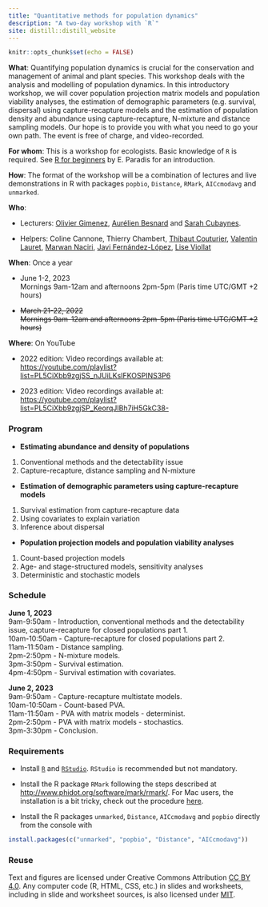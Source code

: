 ```yaml
---
title: "Quantitative methods for population dynamics"
description: "A two-day workshop with `R`"
site: distill::distill_website
---
```


```r
knitr::opts_chunk$set(echo = FALSE)
```

**What**: Quantifying population dynamics is crucial for the conservation and management of animal and plant species. This workshop deals with the analysis and modelling of population dynamics. In this introductory workshop, we will cover population projection matrix models and population viability analyses, the estimation of demographic parameters (e.g. survival, dispersal) using capture-recapture models and the estimation of population density and abundance using capture-recapture, N-mixture and distance sampling models. Our hope is to provide you with what you need to go your own path. The event is free of charge, and video-recorded. 

**For whom**: This is a workshop for ecologists. Basic knowledge of `R` is required. See [R for beginners](https://cran.r-project.org/doc/contrib/Paradis-rdebuts_en.pdf) by E. Paradis for an introduction.

**How**: The format of the workshop will be a combination of lectures and live demonstrations in R with packages `popbio`, `Distance`, `RMark`, `AICcmodavg` and `unmarked`.

**Who**:   

+ Lecturers: [Olivier Gimenez](https://twitter.com/oaggimenez), [Aurélien Besnard](https://twitter.com/abesnardEPHE) and [Sarah Cubaynes](https://twitter.com/sarahcubaynes).  

+ Helpers: Coline Cannone, Thierry Chambert, [Thibaut Couturier](https://twitter.com/ThibautCouturie), [Valentin Lauret](https://twitter.com/ValentinLauret), [Marwan Naciri](https://twitter.com/MarwanNaciri2), [Javi Fernández-López](https://twitter.com/javi_ferlop), [Lise Viollat](https://twitter.com/LiseViollat)

**When**: Once a year

+ June 1-2, 2023 <br> Mornings 9am-12am and afternoons 2pm-5pm (Paris time UTC/GMT +2 hours)

+ ~~March 21-22, 2022 <br> Mornings 9am-12am and afternoons 2pm-5pm (Paris time UTC/GMT +2 hours)~~


**Where**: On YouTube     

+ 2022 edition: Video recordings available at: <https://youtube.com/playlist?list=PL5CiXbb9zgjSS_nJUiLKsIFKOSPINS3P6>

+ 2023 edition: Video recordings available at: <https://youtube.com/playlist?list=PL5CiXbb9zgjSP_KeorqJIBh7iH5GkC38->

### Program 

+ **Estimating abundance and density of populations**
1. Conventional methods and the detectability issue
2. Capture-recapture, distance sampling and N-mixture

+ **Estimation of demographic parameters using capture-recapture models**
1. Survival estimation from capture-recapture data
3. Using covariates to explain variation
4. Inference about dispersal

+ **Population projection models and population viability analyses**
1. Count-based projection models
2. Age- and stage-structured models, sensitivity analyses
3. Deterministic and stochastic models

### Schedule

**June 1, 2023**         
9am-9:50am - Introduction, conventional methods and the detectability issue, capture-recapture for closed populations part 1.      
10am-10:50am - Capture-recapture for closed populations part 2.     
11am-11:50am - Distance sampling.     
2pm-2:50pm - N-mixture models.     
3pm-3:50pm - Survival estimation.     
4pm-4:50pm - Survival estimation with covariates.     

**June 2, 2023**            
9am-9:50am - Capture-recapture multistate models.     
10am-10:50am - Count-based PVA.     
11am-11:50am - PVA with matrix models - determinist.     
2pm-2:50pm - PVA with matrix models - stochastics.     
3pm-3:30pm - Conclusion.     


### Requirements

+ Install [`R`](https://cloud.r-project.org/) and [`RStudio`](https://rstudio.com/products/rstudio/download/#download). `RStudio` is recommended but not mandatory. 

+ Install the R package `RMark` following the steps described at <http://www.phidot.org/software/mark/rmark/>. For Mac users, the installation is a bit tricky, check out the procedure [here](tutorials/rmark-mac.html).

+ Install the R packages `unmarked`, `Distance`, `AICcmodavg` and `popbio` directly from the console with
```r
install.packages(c("unmarked", "popbio", "Distance", "AICcmodavg"))
```

### Reuse {.appendix}

Text and figures are licensed under Creative Commons Attribution [CC BY 4.0](https://creativecommons.org/licenses/by/4.0/). Any computer code (R, HTML, CSS, etc.) in slides and worksheets, including in slide and worksheet sources, is also licensed under [MIT](https://github.com/oliviergimenez/popdyn-workshop/blob/master/LICENSE.md). 
